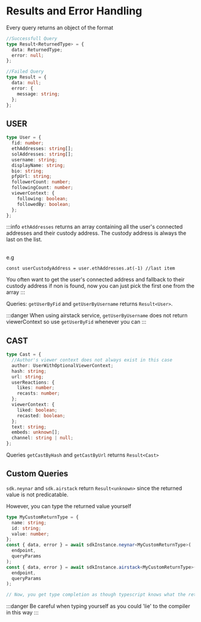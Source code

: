 # Results and Error Handling

Every query returns an object of the format

```ts
//Successfull Query
type Result<ReturnedType> = {
  data: ReturnedType;
  error: null;
};

//Failed Query
type Result = {
  data: null;
  error: {
    message: string;
  };
};
```

## USER

```ts
type User = {
  fid: number;
  ethAddresses: string[];
  solAddresses: string[];
  username: string;
  displayName: string;
  bio: string;
  pfpUrl: string;
  followerCount: number;
  followingCount: number;
  viewerContext: {
    following: boolean;
    followedBy: boolean;
  };
};
```

:::info
`ethAddresses` returns an array containing all the user's connected addresses and their custody address. The custody address is always the last on the list. <br></br>

e.g

```
const userCustodyAddress = user.ethAddresses.at(-1) //last item
```

You often want to get the user's connected address and fallback to their custody address if non is found, now you can just pick the first one from the array
:::

Queries: `getUserByFid` and `getUserByUsername`
returns `Result<User>`.

:::danger
When using airstack service, `getUserByUsername` does not return viewerContext so use `getUserByFid` whenever you can
:::

## CAST

```ts
type Cast = {
  //Author's viewer context does not always exist in this case
  author: UserWithOptionalViewerContext;
  hash: string;
  url: string;
  userReactions: {
    likes: number;
    recasts: number;
  };
  viewerContext: {
    liked: boolean;
    recasted: boolean;
  };
  text: string;
  embeds: unknown[];
  channel: string | null;
};
```

Queries `getCastByHash` and `getCastByUrl` returns `Result<Cast>`

## Custom Queries

`sdk.neynar` and `sdk.airstack` return `Result<unknown>` since the returned value is not predicatable.

However, you can type the returned value yourself

```ts
type MyCustomReturnType = {
  name: string;
  id: string;
  value: number;
};
const { data, error } = await sdkInstance.neynar<MyCustomReturnType>(
  endpoint,
  queryParams
);
const { data, error } = await sdkInstance.airstack<MyCustomReturnType>(
  endpoint,
  queryParams
);

// Now, you get type completion as though typescript knows what the returned value is
```

:::danger
Be careful when typing yourself as you could 'lie' to the compiler in this way
:::
